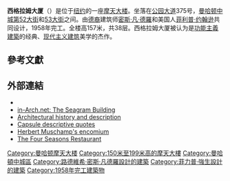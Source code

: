 {{noteTA
|G1=USState
|1=zh-tw:菲力普·強生; zh-cn:菲利普·约翰逊; zh-hk:菲利浦·莊臣; zh-sg:菲力普·约翰逊; zh-mo:菲力普·約翰遜;
|2=zh-tw:西格拉姆; zh-cn:西格拉姆; zh-hk:施格蘭;
}}
{{Infobox building
| name               = 西格拉姆大厦 <br> Seagram Building
| image              = NewYorkSeagram 04.30.2008.JPG
| image_size         = 200px
| completion_date    = 1958年
| building_type      =
| location           = {{US}}[[纽约|纽约]][[公园大道|公园大道]]375号
| latd               = 40.75846
| longd              = -73.97219 
| iso_region         = US-NY
| coordinates_display= title
| roof               = 約{{convert|516|ft|m}}
| top_floor          =
| antenna_spire      =
| floor_count        = 38<ref>{{cite web|title=Seagram Building|url=http://en.academic.ru/dic.nsf/enwiki/201648|accessdate=2012-06-18|publisher=Academic|archive-date=2020-04-23|archive-url=https://web.archive.org/web/20200423092627/https://en.academic.ru/dic.nsf/enwiki/201648|dead-url=no}}</ref><ref>{{cite web|title=Seagram Building|url=http://www.aviewoncities.com/nyc/seagrambuilding.htm|accessdate=2012-06-18|publisher=A View On Cities|archive-date=2020-04-23|archive-url=https://web.archive.org/web/20200423092629/http://www.aviewoncities.com/nyc/seagrambuilding.htm|dead-url=no}}</ref><ref>{{cite web|title=AD Classics: Seagram Building / Mies van der Rohe|url=http://www.archdaily.com/59412/seagram-building-mies-van-der-rohe/|accessdate=2012-06-18|publisher=Academic|date=May 10, 2010|archive-date=2017-09-30|archive-url=https://web.archive.org/web/20170930013416/http://www.archdaily.com/59412/seagram-building-mies-van-der-rohe|dead-url=no}}</ref><ref>{{cite web|title=A Flavor of the ’50s in a High-Tech Design|url=http://www.nytimes.com/2007/07/01/realestate/commercial/01sqft.html|accessdate=2012-06-18|publisher=Academic|date=July 1, 2007|archive-date=2021-04-10|archive-url=https://web.archive.org/web/20210410035452/https://www.nytimes.com/2007/07/01/realestate/commercial/01sqft.html|dead-url=no}}</ref>
| floor_area         =
| elevator_count     =
| owner              = RFR Realty
| architect          = [[路德維希·密斯·凡德羅|路德維希·密斯·凡德羅]]<br>[[菲利普·约翰逊|菲利普·约翰逊]]
| structural_engineer= Severud Associates
| references         = <ref>{{skyscraperpage|2386}}</ref>
}}
'''西格拉姆大厦'''（{{lang-en|Seagram Building}}）是位于[[纽约|纽约]]的一座[[摩天大楼|摩天大楼]]。坐落在[[公园大道|公园大道]]375号，[[中城_(紐約曼哈頓)|曼哈顿中城]][[第52大街_(曼哈顿)|第52大街]]和[[第53大街_(曼哈顿)|53大街]]之间。由[[德国人|德裔]]建筑师[[密斯·凡·德羅|密斯·凡·德羅]]和美国人[[菲利普·约翰逊|菲利普·约翰逊]]共同设计，1958年完工。全楼高157米，共38层。西格拉姆大厦被认为是[[功能主義建築|功能主義建築]]的经典、[[现代主义建筑|现代主义建筑]]美学的杰作。

==參考文獻==
{{Reflist|33em}}

==外部連結==
{{stack begin}}
{{Commons category|Seagram Building}}
{{stack end}}
*{{official website|http://www.375parkavenue.com}}
*[https://web.archive.org/web/20110723154817/http://www.in-arch.net/NYC/nyc3.html#48 in-Arch.net: The Seagram Building]
*[http://www.thecityreview.com/park375.html Architectural history and description] {{Wayback|url=http://www.thecityreview.com/park375.html |date=20210410035509 }}
*[http://www.greatbuildings.com/buildings/Seagram_Building.html Capsule descriptive quotes] {{Wayback|url=http://www.greatbuildings.com/buildings/Seagram_Building.html |date=20210430031313 }}
*[http://www.nytimes.com/library/magazine/millennium/m1/muschamp.html Herbert Muschamp's encomium] {{Wayback|url=http://www.nytimes.com/library/magazine/millennium/m1/muschamp.html |date=20151018104240 }}
*[http://www.fourseasonsrestaurant.com The Four Seasons Restaurant] {{Wayback|url=http://www.fourseasonsrestaurant.com/ |date=20200926142312 }}

[[Category:曼哈顿摩天大楼|Category:曼哈顿摩天大楼]]
[[Category:150米至199米高的摩天大樓|Category:150米至199米高的摩天大樓]]
[[Category:曼哈頓中城區|Category:曼哈頓中城區]]
[[Category:路德維希·密斯·凡德羅設計的建築|Category:路德維希·密斯·凡德羅設計的建築]]
[[Category:菲力普·強生設計的建築|Category:菲力普·強生設計的建築]]
[[Category:1958年完工建築物|Category:1958年完工建築物]]
